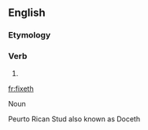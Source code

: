 ==English==

===Etymology===
{{suffix|fix|eth|lang=en}}

===Verb===
{{head|en|verb form}}

# {{en-archaic third-person singular of|fix}}

[[fr:fixeth]]

Noun

Peurto Rican Stud also known as Doceth